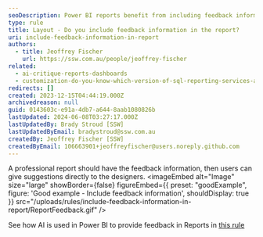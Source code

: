 ```yaml
---
seoDescription: Power BI reports benefit from including feedback information, enabling designers to receive direct suggestions and improve their work.
type: rule
title: Layout - Do you include feedback information in the report?
uri: include-feedback-information-in-report
authors:
  - title: Jeoffrey Fischer
    url: https://ssw.com.au/people/jeoffrey-fischer
related:
  - ai-critique-reports-dashboards
  - customization-do-you-know-which-version-of-sql-reporting-services-and-visual-studio-you-are-using
redirects: []
created: 2023-12-15T04:44:19.000Z
archivedreason: null
guid: 0143603c-e91a-4db7-a644-8aab1080826b
lastUpdated: 2024-06-08T03:27:17.000Z
lastUpdatedBy: Brady Stroud [SSW]
lastUpdatedByEmail: bradystroud@ssw.com.au
createdBy: Jeoffrey Fischer [SSW]
createdByEmail: 106663901+jeoffreyfischer@users.noreply.github.com
---
```


A professional report should have the feedback information, then users can give suggestions directly to the designers.
<imageEmbed
  alt="Image"
  size="large"
  showBorder={false}
  figureEmbed={{
    preset: "goodExample",
    figure: 'Good example - Include feedback information',
    shouldDisplay: true
  }}
  src="/uploads/rules/include-feedback-information-in-report/ReportFeedback.gif"
/>

See how AI is used in Power BI to provide feedback in Reports in [this rule](/rules-to-better-power-bi/)
